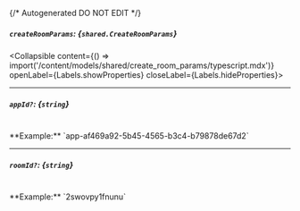 {/* Autogenerated DO NOT EDIT  */}

##### `createRoomParams`: *{`shared.CreateRoomParams`}*
<Collapsible content={() => import('/content/models/shared/create_room_params/typescript.mdx')} openLabel={Labels.showProperties} closeLabel={Labels.hideProperties}>
</Collapsible>

---
##### `appId?`: *{`string`}*
<br/>
**Example:** `app-af469a92-5b45-4565-b3c4-b79878de67d2`

---
##### `roomId?`: *{`string`}*
<br/>
**Example:** `2swovpy1fnunu`


